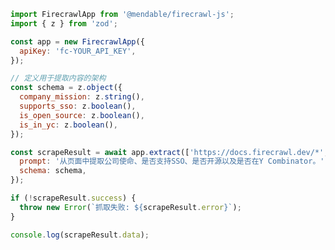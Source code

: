 ```js Node
import FirecrawlApp from '@mendable/firecrawl-js';
import { z } from 'zod';

const app = new FirecrawlApp({
  apiKey: 'fc-YOUR_API_KEY',
});

// 定义用于提取内容的架构
const schema = z.object({
  company_mission: z.string(),
  supports_sso: z.boolean(),
  is_open_source: z.boolean(),
  is_in_yc: z.boolean(),
});

const scrapeResult = await app.extract(['https://docs.firecrawl.dev/*', 'https://firecrawl.dev/', 'https://www.ycombinator.com/companies/'], {
  prompt: '从页面中提取公司使命、是否支持SSO、是否开源以及是否在Y Combinator。',
  schema: schema,
});

if (!scrapeResult.success) {
  throw new Error(`抓取失败: ${scrapeResult.error}`);
}

console.log(scrapeResult.data);
```
